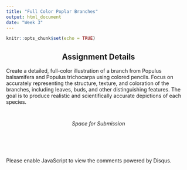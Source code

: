 ```yaml
---
title: "Full Color Poplar Branches"
output: html_document
date: "Week 3"
---
```


```r
knitr::opts_chunk$set(echo = TRUE)
```

::: {style="text-align: center;"}
## Assignment Details <br>
:::

Create a detailed, full-color illustration of a branch from Populus balsamifera and Populus trichocarpa using colored pencils. Focus on accurately representing the structure, texture, and coloration of the branches, including leaves, buds, and other distinguishing features. The goal is to produce realistic and scientifically accurate depictions of each species.

::: {style="margin-top: 3em;"}
:::

::: {style="text-align: center;"}
*Space for Submission*
:::

::: {style="margin-top: 6em;"}
:::

::: {#disqus_thread}
:::

```{=html}
<script>
    var disqus_config = function () {
        this.page.url = window.location.href;
        this.page.identifier = window.location.pathname;
    };
    (function() { // DON'T EDIT BELOW THIS LINE
        var d = document, s = d.createElement('script');
        s.src = 'https://inde-study.disqus.com/embed.js';
        s.setAttribute('data-timestamp', +new Date());
        (d.head || d.body).appendChild(s);
    })();
</script>
```

<noscript>Please enable JavaScript to view the comments powered by Disqus.</noscript>

